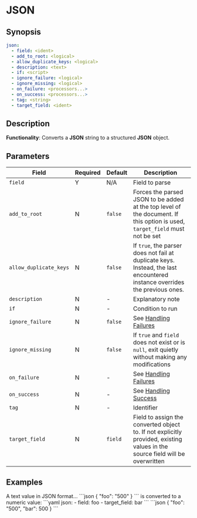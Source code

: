 # JSON

## Synopsis

```yaml {2}
json:
  - field: <ident>
  - add_to_root: <logical>
  - allow_duplicate_keys: <logical>
  - description: <text>
  - if: <script>
  - ignore_failure: <logical>
  - ignore_missing: <logical>
  - on_failure: <processors...>
  - on_success: <processors...>
  - tag: <string>
  - target_field: <ident>
```

## Description

**Functionality**: Converts a **JSON** string to a structured **JSON** object.

## Parameters

|Field|Required|Default|Description|
|---|---|---|---|
|`field`|Y|N/A|Field to parse|
|`add_to_root`|N|`false`|Forces the parsed JSON to be added at the top level of the document. If this option is used, `target_field` must not be set|
|`allow_duplicate_keys`|N|`false`|If `true`, the parser does not fail at duplicate keys. Instead, the last encountered instance overrides the previous ones.|
|`description`|N|-|Explanatory note|
|`if`|N|-|Condition to run|
|`ignore_failure`|N|`false`|See [Handling Failures](../handling-failures.mdx)|
|`ignore_missing`|N|`false`|If `true` and `field` does not exist or is `null`, exit quietly without making any modifications|
|`on_failure`|N|-|See [Handling Failures](../handling-failures.mdx)|
|`on_success`|N|-|See [Handling Success](../handling-success.mdx)|
|`tag`|N|-|Identifier|
|`target_field`|N|`field`|Field to assign the converted object to. If not explicitly provided, existing values in the source field will be overwritten|

## Examples

<ExampleGrid>
  <CommentCol>
    A text value in JSON format...
  </CommentCol>
  <CodeCol>
    ```json
    {
      "foo": "500"
    }
    ```
  </CodeCol>
  <CommentCol>
    is converted to a numeric value:
  </CommentCol>
  <CodeCol>
    ```yaml
    json:
      - field: foo
      - target_field: bar
    ```
    ```json
    {
      "foo": "500",
      "bar": 500
    }
    ```
  </CodeCol>
</ExampleGrid>
